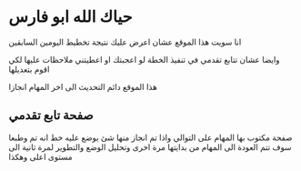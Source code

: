 # حياك الله ابو فارس

انا سويت هذا الموقع عشان اعرض عليك نتيجة تخطيط اليومين السابقين

وايضا عشان تتابع تقدمي في تنفيذ الخطة لو اعجبتك او اعطيتني ملاحظات عليها لكي اقوم بتعديلها

 
<Callout type="info" emoji="ℹ️">
هذا الموقع دائم التحديث الى اخر المهام انجازا
</Callout>

## صفحة تابع تقدمي

صفحة مكتوب بها المهام على التوالي واذا تم انجاز منها شئ يوضع عليه خط انه تم وطبعا سوف تتم العودة الى المهام من بدايتها مرة اخرى وتحليل الوضع والتطوير لمرة ثانية الى مستوى اعلى وهكذا 


